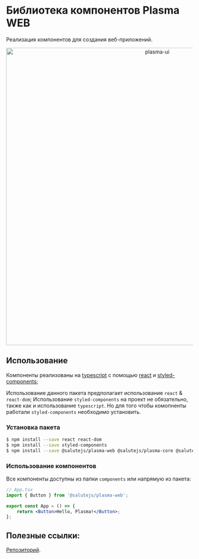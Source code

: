 
<Meta title="About" />

# Библиотека компонентов Plasma WEB

Реализация компонентов для создания веб-приложений.

<p align="center">
  <img width="800" src="https://user-images.githubusercontent.com/1813468/98609687-ea20fc80-22fe-11eb-8d84-cd26385f01ed.png" alt="plasma-ui" />
</p>

## Использование

Компоненты реализованы на [typescript](https://www.typescriptlang.org/) с помощью [react](https://reactjs.org/) и [styled-components](https://styled-components.com/);

Использование данного пакета предполагает использование `react` & `react-dom`;
Использование `styled-components` на проект не обязательно, также как и использование `typescript`.
Но для того чтобы комопненты работали `styled-components` необходимо установить.

### Установка пакета

```bash
$ npm install --save react react-dom
$ npm install --save styled-components
$ npm install --save @salutejs/plasma-web @salutejs/plasma-core @salutejs/plasma-icons
```

### Использование компонентов

Все компоненты доступны из папки `components` или напрямую из пакета:

```jsx
// App.tsx
import { Button } from '@salutejs/plasma-web';

export const App = () => {
    return <Button>Hello, Plasma!</Button>;
};
```

## Полезные ссылки:

[Репозиторий](https://github.com/salute-developers/plasma).
